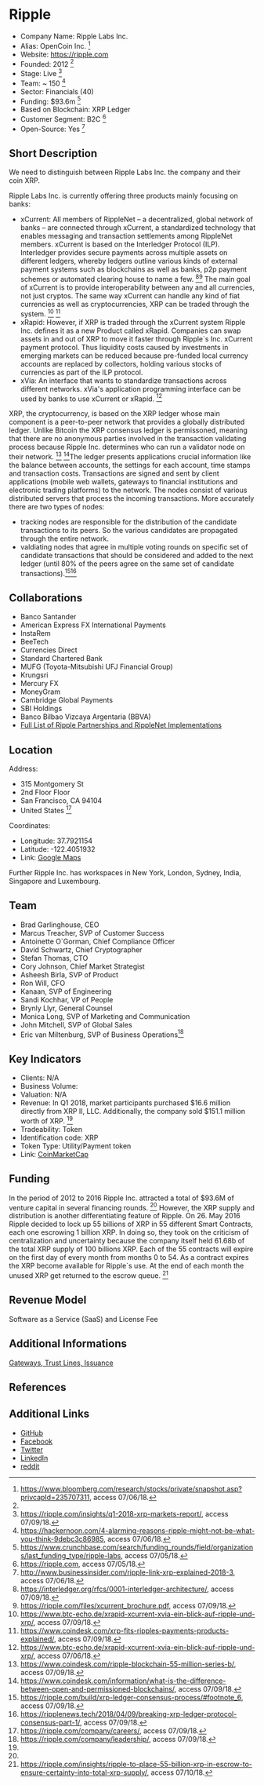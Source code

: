 = Ripple =

* Company Name: Ripple Labs Inc.
* Alias: OpenCoin Inc. <ref name="Bloomberg">https://www.bloomberg.com/research/stocks/private/snapshot.asp?privcapId=235707311, access 07/06/18.</ref>
* Website: https://ripple.com
* Founded: 2012 <ref name="Bloomberg"/>
* Stage: Live <ref name="quartal">https://ripple.com/insights/q1-2018-xrp-markets-report/, access 07/09/18.</ref>
* Team: ~ 150 <ref>https://hackernoon.com/4-alarming-reasons-ripple-might-not-be-what-you-think-9debc3c86985, access 07/06/18.</ref>
* Sector: Financials (40)
* Funding: $93.6m  <ref name="finance">https://www.crunchbase.com/search/funding_rounds/field/organizations/last_funding_type/ripple-labs, access 07/05/18.</ref>
* Based on Blockchain: XRP Ledger
* Customer Segment: B2C <ref>https://ripple.com, access 07/05/18.</ref>
* Open-Source: Yes <ref>http://www.businessinsider.com/ripple-link-xrp-explained-2018-3, access 07/06/18.</ref>


==Short Description==

We need to distinguish between Ripple Labs Inc. the company and their coin XRP. 

Ripple Labs Inc. is currently offering three products mainly focusing on banks:
* xCurrent: All members of RippleNet – a decentralized, global network of banks – are connected through xCurrent, a standardized technology that enables messaging and transaction settlements among RippleNet members. xCurrent is based on the Interledger Protocol (ILP). Interledger provides secure payments across multiple assets on different ledgers, whereby ledgers outline various kinds of external payment systems such as blockchains as well as banks, p2p payment schemes or automated clearing house to name a few. <ref>https://interledger.org/rfcs/0001-interledger-architecture/, access 07/09/18.</ref><ref>https://ripple.com/files/xcurrent_brochure.pdf, access 07/09/18.</ref> The main goal of xCurrent is to provide interoperability between any and all currencies, not just cryptos. The same way xCurrent can handle any kind of fiat currencies as well as cryptocurrencies, XRP can be traded through the system. <ref name="btc-echo">https://www.btc-echo.de/xrapid-xcurrent-xvia-ein-blick-auf-ripple-und-xrp/, access 07/09/18.</ref> <ref>https://www.coindesk.com/xrp-fits-ripples-payments-products-explained/, access 07/09/18.</ref>
* xRapid: However, if XRP is traded through the xCurrent system Ripple Inc. defines it as a new Product called xRapid. Companies can swap assets in and out of XRP to move it faster through Ripple`s Inc. xCurrent payment protocol. Thus liquidity costs caused by investments in emerging markets can be reduced because pre-funded local currency accounts are replaced by collectors, holding various stocks of currencies as part of the ILP protocol. 
* xVia: An interface that wants to standardize transactions across different networks. xVia's application programming interface can be used by banks to use xCurrent or xRapid. <ref name="btc-echo">https://www.btc-echo.de/xrapid-xcurrent-xvia-ein-blick-auf-ripple-und-xrp/, access 07/06/18.</ref>

XRP, the cryptocurrency, is based on the XRP ledger whose main component is a peer-to-peer network that provides a globally distributed ledger. Unlike Bitcoin the XRP consensus ledger is permissoned, meaning that there are no anonymous parties involved in the transaction validating process because Ripple Inc. determines who can run a validator node on their network. <ref>https://www.coindesk.com/ripple-blockchain-55-million-series-b/, access 07/09/18.</ref> <ref>https://www.coindesk.com/information/what-is-the-difference-between-open-and-permissioned-blockchains/, access 07/09/18.</ref>The ledger presents applications crucial information like the balance between accounts, the settings for each account, time stamps and transaction costs. Transactions are signed and sent by client applications (mobile web wallets, gateways to financial institutions and electronic trading platforms) to the network. The nodes consist of various distributed servers that process the incoming transactions. More accurately there are two types of nodes: 
* tracking nodes are responsible for the distribution of the candidate transactions to its peers. So the various candidates are propagated through the entire network.
* valdiating nodes that agree in multiple voting rounds on specific set of candidate transactions that should be considered and added to the next ledger (until 80% of the peers agree on the same set of candidate transactions).<ref>https://ripple.com/build/xrp-ledger-consensus-process/#footnote_6, access 07/09/18.</ref><ref>https://ripplenews.tech/2018/04/09/breaking-xrp-ledger-protocol-consensus-part-1/, access 07/09/18.</ref>


==Collaborations==
* Banco Santander
* American Express FX International Payments
* InstaRem
* BeeTech
* Currencies Direct
* Standard Chartered Bank
* MUFG (Toyota-Mitsubishi UFJ Financial Group)
* Krungsri
* Mercury FX
* MoneyGram
* Cambridge Global Payments
* SBI Holdings
* Banco Bilbao Vizcaya Argentaria (BBVA)
* [https://docs.google.com/spreadsheets/d/1E1AcLBd_ykemoDAPwZsbl5f2wyrS7RhlAt94CrHXTAg/edit#gid=1168577263 Full List of Ripple Partnerships and RippleNet Implementations]



==Location==


Address:
* 315 Montgomery St
* 2nd Floor Floor
* San Francisco, CA 94104
* United States <ref>https://ripple.com/company/careers/, access 07/09/18.</ref>

Coordinates:
* Longitude: 37.7921154
* Latitude: -122.4051932
*Link: [https://www.google.com/maps/place/Ripple/@37.7921154,-122.4051932,17z/data=!3m1!4b1!4m5!3m4!1s0x8085808a112c9263:0xb36496512eece364!8m2!3d37.7921154!4d-122.4030045 Google Maps]

Further Ripple Inc. has workspaces in New York, London, Sydney, India, Singapore and Luxembourg.

==Team==

* Brad Garlinghouse, CEO
* Marcus Treacher, SVP of Customer Success
* Antoinette O`Gorman, Chief Compliance Officer
* David Schwartz, Chief Cryptographer
* Stefan Thomas, CTO
* Cory Johnson, Chief Market Strategist
* Asheesh Birla, SVP of Product
* Ron Will, CFO
* Kanaan, SVP of Engineering
* Sandi Kochhar, VP of People
* Brynly Llyr, General Counsel
* Monica Long, SVP of Marketing and Communication
* John Mitchell, SVP of Global Sales 
* Eric van Miltenburg, SVP of Business Operations<ref>https://ripple.com/company/leadership/, access 07/09/18.</ref>


==Key Indicators==

* Clients: N/A
* Business Volume: 
* Valuation: N/A
* Revenue: In Q1 2018, market participants purchased $16.6 million directly from XRP II, LLC. Additionally, the company sold $151.1 million worth of XRP. <ref name="quartal"/>
* Tradeability: Token 
* Identification code: XRP
* Token Type: Utility/Payment token 
* Link: [https://coinmarketcap.com/de/currencies/ripple/ CoinMarketCap]


==Funding==

In the period of 2012 to 2016 Ripple Inc. attracted a total of $93.6M of venture capital in several financing rounds. <ref name="finance"/> However, the XRP supply and distribution is another differentiating feature of Ripple. On 26. May 2016 Ripple decided to lock up 55 billions of XRP in 55 different Smart Contracts, each one escrowing 1 billion XRP. In doing so, they took on the criticism of centralization and uncertainty because the company itself held 61.68b of the total XRP supply of 100 billions XRP. Each of the 55 contracts will expire on the first day of every month from months 0 to 54. As a contract expires the XRP become available for Ripple`s use. At the end of each month the unused XRP get returned to the escrow queue. <ref>https://ripple.com/insights/ripple-to-place-55-billion-xrp-in-escrow-to-ensure-certainty-into-total-xrp-supply/, access 07/10/18.</ref> 

==Revenue Model==
Software as a Service (SaaS) and License Fee

==Additional Informations==
[https://hackernoon.com/the-ripple-currency-problem-why-permissioned-blockchains-will-devalue-xrp-d79aef84c074 Gateways, Trust Lines, Issuance]

==References==

<references/>

==Additional Links==

* [https://github.com/ripple GitHub]
* [https://www.facebook.com/ripplepay Facebook]	
* [https://twitter.com/Ripple Twitter]
* [https://www.linkedin.com/company/ripple-labs/ LinkedIn]
* [https://www.reddit.com/r/Ripple/ reddit]
